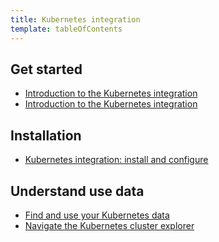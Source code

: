 ```yaml
---
title: Kubernetes integration
template: tableOfContents
---
```


## Get started

* [Introduction to the Kubernetes integration](/docs/integrations/kubernetes-integration/get-started/introduction-kubernetes-integration)
* [Introduction to the Kubernetes integration](/docs/integrations/kubernetes-integration/get-started/introduction-kubernetes-integration)

## Installation

* [Kubernetes integration: install and configure](/docs/integrations/kubernetes-integration/installation/kubernetes-integration-install-configure)

## Understand use data

* [Find and use your Kubernetes data](/docs/integrations/kubernetes-integration/understand-use-data/find-use-your-kubernetes-data)
* [Navigate the Kubernetes cluster explorer](/docs/integrations/kubernetes-integration/understand-use-data/kubernetes-cluster-explorer)
